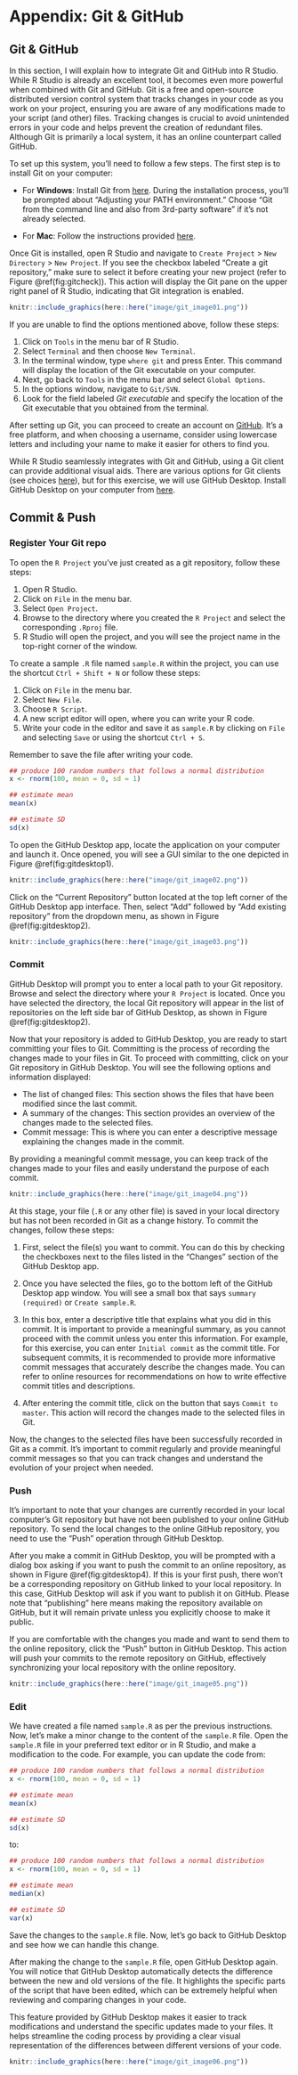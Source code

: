 # Appendix: Git & GitHub {.unnumbered}

## Git & GitHub {.unnumbered}

In this section, I will explain how to integrate Git and GitHub into R Studio. While R Studio is already an excellent tool, it becomes even more powerful when combined with Git and GitHub. Git is a free and open-source distributed version control system that tracks changes in your code as you work on your project, ensuring you are aware of any modifications made to your script (and other) files. Tracking changes is crucial to avoid unintended errors in your code and helps prevent the creation of redundant files. Although Git is primarily a local system, it has an online counterpart called GitHub.

To set up this system, you'll need to follow a few steps. The first step is to install Git on your computer:

-   For **Windows**: Install Git from [here](https://gitforwindows.org/). During the installation process, you'll be prompted about "Adjusting your PATH environment." Choose "Git from the command line and also from 3rd-party software" if it's not already selected.

-   For **Mac**: Follow the instructions provided [here](https://happygitwithr.com/install-git.html).

Once Git is installed, open R Studio and navigate to `Create Project` \> `New Directory` \> `New Project`. If you see the checkbox labeled "Create a git repository," make sure to select it before creating your new project (refer to Figure \@ref(fig:gitcheck)). This action will display the Git pane on the upper right panel of R Studio, indicating that Git integration is enabled.

```r
knitr::include_graphics(here::here("image/git_image01.png"))
```

If you are unable to find the options mentioned above, follow these steps:

1.  Click on `Tools` in the menu bar of R Studio.
2.  Select `Terminal` and then choose `New Terminal`.
3.  In the terminal window, type `where git` and press Enter. This command will display the location of the Git executable on your computer.
4.  Next, go back to `Tools` in the menu bar and select `Global Options`.
5.  In the options window, navigate to `Git/SVN`.
6.  Look for the field labeled *Git executable* and specify the location of the Git executable that you obtained from the terminal.

After setting up Git, you can proceed to create an account on [GitHub](https://github.com/). It's a free platform, and when choosing a username, consider using lowercase letters and including your name to make it easier for others to find you.

While R Studio seamlessly integrates with Git and GitHub, using a Git client can provide additional visual aids. There are various options for Git clients (see choices [here](https://happygitwithr.com/git-client.html)), but for this exercise, we will use GitHub Desktop. Install GitHub Desktop on your computer from [here](https://desktop.github.com/).

## Commit & Push {.unnumbered}

### Register Your Git repo {.unnumbered}

To open the `R Project` you've just created as a git repository, follow these steps:

1.  Open R Studio.
2.  Click on `File` in the menu bar.
3.  Select `Open Project`.
4.  Browse to the directory where you created the `R Project` and select the corresponding `.Rproj` file.
5.  R Studio will open the project, and you will see the project name in the top-right corner of the window.

To create a sample `.R` file named `sample.R` within the project, you can use the shortcut `Ctrl + Shift + N` or follow these steps:

1.  Click on `File` in the menu bar.
2.  Select `New File`.
3.  Choose `R Script`.
4.  A new script editor will open, where you can write your R code.
5.  Write your code in the editor and save it as `sample.R` by clicking on `File` and selecting `Save` or using the shortcut `Ctrl + S`.

Remember to save the file after writing your code.

```r

## produce 100 random numbers that follows a normal distribution
x <- rnorm(100, mean = 0, sd = 1)

## estimate mean
mean(x)

## estimate SD
sd(x)

```

To open the GitHub Desktop app, locate the application on your computer and launch it. Once opened, you will see a GUI similar to the one depicted in Figure \@ref(fig:gitdesktop1).

```r
knitr::include_graphics(here::here("image/git_image02.png"))
```

Click on the "Current Repository" button located at the top left corner of the GitHub Desktop app interface. Then, select "Add" followed by "Add existing repository" from the dropdown menu, as shown in Figure \@ref(fig:gitdesktop2).

```r
knitr::include_graphics(here::here("image/git_image03.png"))
```

### Commit {.unnumbered}

GitHub Desktop will prompt you to enter a local path to your Git repository. Browse and select the directory where your `R Project` is located. Once you have selected the directory, the local Git repository will appear in the list of repositories on the left side bar of GitHub Desktop, as shown in Figure \@ref(fig:gitdesktop2).

Now that your repository is added to GitHub Desktop, you are ready to start committing your files to Git. Committing is the process of recording the changes made to your files in Git. To proceed with committing, click on your Git repository in GitHub Desktop. You will see the following options and information displayed:

-   The list of changed files: This section shows the files that have been modified since the last commit.
-   A summary of the changes: This section provides an overview of the changes made to the selected files.
-   Commit message: This is where you can enter a descriptive message explaining the changes made in the commit.

By providing a meaningful commit message, you can keep track of the changes made to your files and easily understand the purpose of each commit.

```r
knitr::include_graphics(here::here("image/git_image04.png"))
```

At this stage, your file (`.R` or any other file) is saved in your local directory but has not been recorded in Git as a change history. To commit the changes, follow these steps:

1.  First, select the file(s) you want to commit. You can do this by checking the checkboxes next to the files listed in the "Changes" section of the GitHub Desktop app.

2.  Once you have selected the files, go to the bottom left of the GitHub Desktop app window. You will see a small box that says `summary (required)` or `Create sample.R`.

3.  In this box, enter a descriptive title that explains what you did in this commit. It is important to provide a meaningful summary, as you cannot proceed with the commit unless you enter this information. For example, for this exercise, you can enter `Initial commit` as the commit title. For subsequent commits, it is recommended to provide more informative commit messages that accurately describe the changes made. You can refer to online resources for recommendations on how to write effective commit titles and descriptions.

4.  After entering the commit title, click on the button that says `Commit to master`. This action will record the changes made to the selected files in Git.

Now, the changes to the selected files have been successfully recorded in Git as a commit. It's important to commit regularly and provide meaningful commit messages so that you can track changes and understand the evolution of your project when needed.

### Push {.unnumbered}

It's important to note that your changes are currently recorded in your local computer's Git repository but have not been published to your online GitHub repository. To send the local changes to the online GitHub repository, you need to use the "Push" operation through GitHub Desktop.

After you make a commit in GitHub Desktop, you will be prompted with a dialog box asking if you want to push the commit to an online repository, as shown in Figure \@ref(fig:gitdesktop4). If this is your first push, there won't be a corresponding repository on GitHub linked to your local repository. In this case, GitHub Desktop will ask if you want to publish it on GitHub. Please note that "publishing" here means making the repository available on GitHub, but it will remain private unless you explicitly choose to make it public.

If you are comfortable with the changes you made and want to send them to the online repository, click the "Push" button in GitHub Desktop. This action will push your commits to the remote repository on GitHub, effectively synchronizing your local repository with the online repository.

```r
knitr::include_graphics(here::here("image/git_image05.png"))
```

### Edit {.unnumbered}

We have created a file named `sample.R` as per the previous instructions. Now, let's make a minor change to the content of the `sample.R` file. Open the `sample.R` file in your preferred text editor or in R Studio, and make a modification to the code. For example, you can update the code from:

```r

## produce 100 random numbers that follows a normal distribution
x <- rnorm(100, mean = 0, sd = 1)

## estimate mean
mean(x)

## estimate SD
sd(x)

```

to:

```r

## produce 100 random numbers that follows a normal distribution
x <- rnorm(100, mean = 0, sd = 1)

## estimate mean
median(x)

## estimate SD
var(x)

```

Save the changes to the `sample.R` file. Now, let's go back to GitHub Desktop and see how we can handle this change.

After making the change to the `sample.R` file, open GitHub Desktop again. You will notice that GitHub Desktop automatically detects the difference between the new and old versions of the file. It highlights the specific parts of the script that have been edited, which can be extremely helpful when reviewing and comparing changes in your code.

This feature provided by GitHub Desktop makes it easier to track modifications and understand the specific updates made to your files. It helps streamline the coding process by providing a clear visual representation of the differences between different versions of your code.

```r
knitr::include_graphics(here::here("image/git_image06.png"))
```
